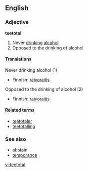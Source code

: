 ==English==
===Adjective===
'''teetotal'''

#Never [[drink]]ing [[alcohol]] 
#Opposed to the drinking of alcohol

====Translations====
;Never drinking alcohol (1)
{{top}}
*Finnish: [[raivoraitis]]
{{mid}}
{{bottom}}

;Opposed to the drinking of alcohol (2)
{{top}}
*Finnish: [[raivoraitis]]
{{mid}}
{{bottom}}

====Related terms====
*[[teetotaler]]
*[[teetotalling]]

===See also===
*[[abstain]]
*[[temporance]]

[[vi:teetotal]]